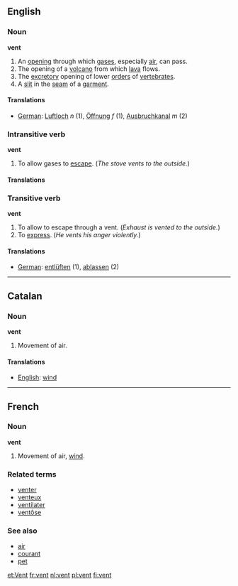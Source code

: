 ==English==
===Noun===
'''vent'''

# An [[opening]] through which [[gas]]es, especially [[air]], can pass.
# The opening of a [[volcano]] from which [[lava]] flows.
# The [[excretory]] opening of lower [[order]]s of [[vertebrate]]s.
# A [[slit]] in the [[seam]] of a [[garment]].

====Translations====
*[[German]]: [[Luftloch]] ''n'' (1), [[Öffnung]] ''f'' (1), [[Ausbruchkanal]] ''m'' (2)

===Intransitive verb===
'''vent'''

# To allow gases to [[escape]]. (''The stove vents to the outside.'')

====Translations====
<!-- There are no translations yet. -->

===Transitive verb===
'''vent'''

# To allow to escape through a vent. (''Exhaust is vented to the outside.'')
# To [[express]]. (''He vents his anger violently.'')

====Translations====
*[[German]]: [[entlüften]] (1), [[ablassen]] (2)

----
==Catalan==
===Noun===
'''vent'''
# Movement of air.

====Translations====
*[[English]]: [[wind]]

----
==French==
===Noun===
'''vent'''

# Movement of air, [[wind]].

===Related terms===
*[[venter]]
*[[venteux]]
*[[ventilater]]
*[[ventôse]]

===See also===
*[[air#French|air]]
*[[courant]]
*[[pet#French|pet]]

[[et:Vent]]
[[fr:vent]]
[[nl:vent]]
[[pl:vent]]
[[fi:vent]]